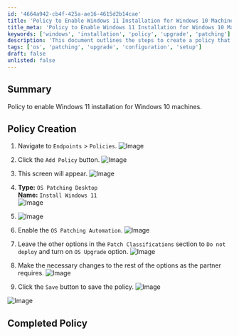 ```yaml
---
id: '4664a942-cb4f-425a-ae16-4615d2b14cae'
title: 'Policy to Enable Windows 11 Installation for Windows 10 Machines'
title_meta: 'Policy to Enable Windows 11 Installation for Windows 10 Machines'
keywords: ['windows', 'installation', 'policy', 'upgrade', 'patching']
description: 'This document outlines the steps to create a policy that enables the installation of Windows 11 on Windows 10 machines, including navigation through the endpoints and configuring necessary settings.'
tags: ['os', 'patching', 'upgrade', 'configuration', 'setup']
draft: false
unlisted: false
---
```

## Summary

Policy to enable Windows 11 installation for Windows 10 machines.

## Policy Creation

1. Navigate to `Endpoints` > `Policies`.
   ![Image](../../../static/img/Install-Windows-11/image_14.png)

2. Click the `Add Policy` button.
   ![Image](../../../static/img/Install-Windows-11/image_15.png)

3. This screen will appear.
   ![Image](../../../static/img/Install-Windows-11/image_16.png)

4. **Type:** `OS Patching Desktop`  
   **Name:** `Install Windows 11`  
   ![Image](../../../static/img/Install-Windows-11/image_17.png)

5. ![Image](../../../static/img/Install-Windows-11/image_18.png)

6. Enable the `OS Patching Automation`.
   ![Image](../../../static/img/Install-Windows-11/image_19.png)

7. Leave the other options in the `Patch Classifications` section to `Do not deploy` and turn on `OS Upgrade` option.
   ![Image](../../../static/img/Install-Windows-11/image_20.png)

8. Make the necessary changes to the rest of the options as the partner requires.
   ![Image](../../../static/img/Install-Windows-11/image_21.png)

9. Click the `Save` button to save the policy.
   ![Image](../../../static/img/Install-Windows-11/image_22.png)

![Image](../../../static/img/Install-Windows-11/image_23.png)

## Completed Policy












